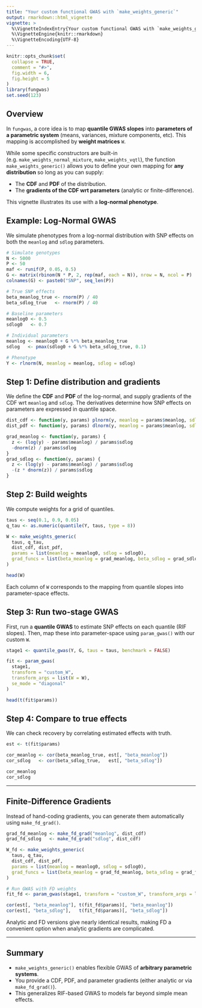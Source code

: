 ```yaml
---
title: "Your custom functional GWAS with `make_weights_generic`"
output: rmarkdown::html_vignette
vignette: >
  %\VignetteIndexEntry{Your custom functional GWAS with `make_weights_generic`}
  %\VignetteEngine{knitr::rmarkdown}
  %\VignetteEncoding{UTF-8}
---
```


```r
knitr::opts_chunk$set(
  collapse = TRUE,
  comment = "#>",
  fig.width = 6,
  fig.height = 5
)
library(fungwas)
set.seed(123)
```

## Overview

In `fungwas`, a core idea is to map **quantile GWAS slopes** into **parameters of a parametric system** (means, variances, mixture components, etc).
This mapping is accomplished by **weight matrices** `W`.

While some specific constructors are built-in (e.g. `make_weights_normal_mixture`, `make_weights_vqtl`),
the function `make_weights_generic()` allows you to define your own mapping for **any distribution**
so long as you can supply:

* The **CDF** and **PDF** of the distribution.
* The **gradients of the CDF wrt parameters** (analytic or finite-difference).

This vignette illustrates its use with a **log-normal phenotype**.

## Example: Log-Normal GWAS

We simulate phenotypes from a log-normal distribution with SNP effects on both
the `meanlog` and `sdlog` parameters.

```r
# Simulate genotypes
N <- 5000
P <- 50
maf <- runif(P, 0.05, 0.5)
G <- matrix(rbinom(N * P, 2, rep(maf, each = N)), nrow = N, ncol = P)
colnames(G) <- paste0("SNP", seq_len(P))

# True SNP effects
beta_meanlog_true <- rnorm(P) / 40
beta_sdlog_true   <- rnorm(P) / 40

# Baseline parameters
meanlog0 <- 0.5
sdlog0   <- 0.7

# Individual parameters
meanlog <- meanlog0 + G %*% beta_meanlog_true
sdlog   <- pmax(sdlog0 + G %*% beta_sdlog_true, 0.1)

# Phenotype
Y <- rlnorm(N, meanlog = meanlog, sdlog = sdlog)
```



## Step 1: Define distribution and gradients

We define the **CDF** and **PDF** of the log-normal, and supply gradients of the CDF wrt `meanlog` and `sdlog`.
The derivatives determine how SNP effects on parameters are expressed in quantile space.

```r
dist_cdf <- function(y, params) plnorm(y, meanlog = params$meanlog, sdlog = params$sdlog)
dist_pdf <- function(y, params) dlnorm(y, meanlog = params$meanlog, sdlog = params$sdlog)

grad_meanlog <- function(y, params) {
  z <- (log(y) - params$meanlog) / params$sdlog
  -dnorm(z) / params$sdlog
}
grad_sdlog <- function(y, params) {
  z <- (log(y) - params$meanlog) / params$sdlog
  -(z * dnorm(z)) / params$sdlog
}
```


## Step 2: Build weights

We compute weights for a grid of quantiles.

```r
taus <- seq(0.1, 0.9, 0.05)
q_tau <- as.numeric(quantile(Y, taus, type = 8))

W <- make_weights_generic(
  taus, q_tau,
  dist_cdf, dist_pdf,
  params = list(meanlog = meanlog0, sdlog = sdlog0),
  grad_funcs = list(beta_meanlog = grad_meanlog, beta_sdlog = grad_sdlog)
)

head(W)
```

Each column of `W` corresponds to the mapping from quantile slopes into parameter-space effects.


## Step 3: Run two-stage GWAS

First, run a **quantile GWAS** to estimate SNP effects on each quantile (RIF slopes).
Then, map these into parameter-space using `param_gwas()` with our custom `W`.

```r
stage1 <- quantile_gwas(Y, G, taus = taus, benchmark = FALSE)

fit <- param_gwas(
  stage1,
  transform = "custom_W",
  transform_args = list(W = W),
  se_mode = "diagonal"
)

head(t(fit$params))
```


## Step 4: Compare to true effects

We can check recovery by correlating estimated effects with truth.

```r
est <- t(fit$params)

cor_meanlog <- cor(beta_meanlog_true, est[, "beta_meanlog"])
cor_sdlog   <- cor(beta_sdlog_true,   est[, "beta_sdlog"])

cor_meanlog
cor_sdlog
```

---

## Finite-Difference Gradients

Instead of hand-coding gradients, you can generate them automatically using `make_fd_grad()`.

```r
grad_fd_meanlog <- make_fd_grad("meanlog", dist_cdf)
grad_fd_sdlog   <- make_fd_grad("sdlog", dist_cdf)

W_fd <- make_weights_generic(
  taus, q_tau,
  dist_cdf, dist_pdf,
  params = list(meanlog = meanlog0, sdlog = sdlog0),
  grad_funcs = list(beta_meanlog = grad_fd_meanlog, beta_sdlog = grad_fd_sdlog)
)

# Run GWAS with FD weights
fit_fd <- param_gwas(stage1, transform = "custom_W", transform_args = list(W = W_fd))

cor(est[, "beta_meanlog"], t(fit_fd$params)[, "beta_meanlog"])
cor(est[, "beta_sdlog"],   t(fit_fd$params)[, "beta_sdlog"])
```

Analytic and FD versions give nearly identical results, making FD a convenient option when analytic gradients are complicated.

---

## Summary

* `make_weights_generic()` enables flexible GWAS of **arbitrary parametric systems**.
* You provide a CDF, PDF, and parameter gradients (either analytic or via `make_fd_grad()`).
* This generalizes RIF-based GWAS to models far beyond simple mean effects.


